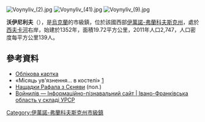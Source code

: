 {{No footnotes|time=2015-09-16T14:45:42+00:00}}
[[Image:Voynyliv_(2).jpg|right]]
[[Image:Voynyliv_(41).jpg|right]]
[[Image:Voynyliv_(9).jpg|right]]

{{coord|49|7|10|N|24|29|37|E|scale:30000|display=title}}

'''沃伊尼利夫'''（{{lang-uk|Войнилів}}），是[[烏克蘭|烏克蘭]]的市級鎮，位於該國西部[[伊萬諾-弗蘭科夫斯克州|伊萬諾-弗蘭科夫斯克州]]，處於[[西夫卡河|西夫卡河]]右岸，始建於1352年，面積19.72平方公里，2011年人口2,747，人口密度每平方公里139人。

==參考資料==
* [http://gska2.rada.gov.ua/pls/z7502/A005?rdat1=10.07.2008&rf7571=13571 Облікова картка]{{dead link|date=2018年3月 |bot=InternetArchiveBot |fix-attempted=yes }}
* «Місяць ув'язнення… в костелі» [http://visti-kalush.com.ua/news/2034.html] {{Wayback|url=http://visti-kalush.com.ua/news/2034.html |date=20181028190313 }}
* [https://web.archive.org/web/20160106222945/http://mariusz.eu.pn/genealogia/rody/sieniawscy01.html#B4 Нащадки Рафала з Сєняви] (пол.)
* [http://imsu-ivano-frankivsk.com/mista-i-sela-ivano-frankivskoi-oblasti/kaluskij-rajon/vojnilv-.html Войнилів — Інформаційно-пізнавальний сайт | Івано-Франківська область у складі УРСР] {{Wayback|url=http://imsu-ivano-frankivsk.com/mista-i-sela-ivano-frankivskoi-oblasti/kaluskij-rajon/vojnilv-.html |date=20200217111713 }}

{{DEFAULTSORT:Войнилів}}
[[Category:伊萬諾-弗蘭科夫斯克州市級鎮|Category:伊萬諾-弗蘭科夫斯克州市級鎮]]


{{IvanoFrankivsk-geo-stub}}